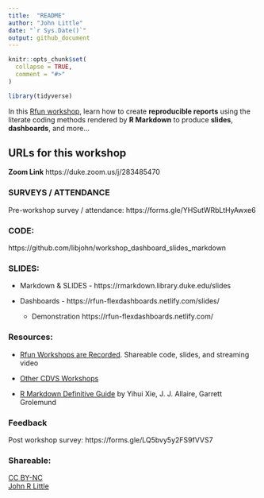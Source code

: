 ```yaml
---
title:  "README"
author: "John Little"
date: "`r Sys.Date()`"
output: github_document
---
```


<!-- README.md is generated from README.Rmd. Please edit that file -->

```r
knitr::opts_chunk$set(
  collapse = TRUE,
  comment = "#>"
)

library(tidyverse)
```

In this [Rfun workshop](https://rfun.library.duke.edu/), learn how to create **reproducible reports** using the literate coding methods rendered by **R Markdown** to produce **slides**, **dashboards**, and more...


## URLs for this workshop


**Zoom Link**   https://duke.zoom.us/j/283485470 


### SURVEYS / ATTENDANCE

Pre-workshop survey / attendance:  https://forms.gle/YHSutWRbLtHyAwxe6

### CODE:

https://github.com/libjohn/workshop_dashboard_slides_markdown


### SLIDES:

- Markdown & SLIDES   - https://rmarkdown.library.duke.edu/slides
- Dashboards          - https://rfun-flexdashboards.netlify.com/slides/

    - Demonstration      https://rfun-flexdashboards.netlify.com/

### Resources:

- [Rfun Workshops are Recorded](https://rfun.library.duke.edu). Shareable code, slides, and streaming video

- [Other CDVS Workshops](https://library.duke.edu/data/workshops)      
- [R Markdown Definitive Guide](https://bookdown.org/yihui/rmarkdown/) by Yihui Xie, J. J. Allaire, Garrett Grolemund  


### Feedback

Post workshop survey:  https://forms.gle/LQ5bvy5y2FS9fVVS7



### Shareable:  
[CC BY-NC](https://creativecommons.org/licenses/by-nc/4.0/)  
[John R Little](https://johnlittle.info/)

